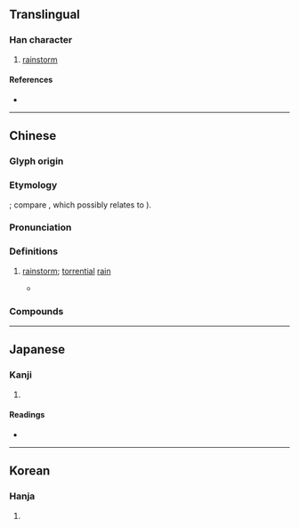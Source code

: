 {{character info}}
==Translingual==

===Han character===
{{Han char|rn=85|rad=水|as=08|sn=11|four=35196|canj=EDW|ids=⿰氵東}}

# [[rainstorm]]

====References====
* {{Han ref|kx=0628.180|dkj=17600|dj=1030.090|hdz=31643.020|uh=6DB7|ud=28087|bh=D5E8|bd=54760}}

----

==Chinese==
{{zh-forms|s=𰛒}}

===Glyph origin===
{{Han etym}}
{{Han compound|水|東|c1=s|c2=p|t1=water|t2=east|ls=psc}}

===Etymology===
{{der|zh|hmx}}; compare {{cog|hmx-mie-pro|*mbluŋC||rain}}, which possibly relates to {{cog|hmn-pro|*m-noŋC||rain}} {{zh-ref|Schuessler, 2007}}).

===Pronunciation===
{{zh-pron
|m=dōng,dòng
|m-s=dong1
|c=dung1,dung3
|mc=y
|oc=y
|ma=
|cat=n
}}

===Definitions===
{{zh-hanzi}}

# {{lb|zh|literary}} [[rainstorm]]; [[torrential]] [[rain]]
#* {{zh-x|廣-開 兮 天門，<br>紛 吾 乘 兮 玄-雲。<br>令 飄-風 兮 先驅，<br>使 涷{dōng}-雨 兮 灑 塵。|Wide open is the Gate of Heaven;<br>Chaotically I ride the dark clouds.<br>I command the whirl-winds to advance;<br>I order  the '''torrential''' rain to sprinkle the dust.|ref=Chuci}}

===Compounds===
{{zh-der|偏涷雨|款涷|涷瀧|涷雨|涷餒|顆涷}}

----

==Japanese==

===Kanji===
{{ja-kanji|grade=|rs=水08}}

# {{rfdef|ja|sort=水08}}

====Readings====
* {{ja-readings|on=[[とう]] (tō), [[つ]] (tsu)|kun=[[にわかあめ]] (niwakaame)}}

----

==Korean==

===Hanja===
{{ko-hanja|hangeul=동|eumhun=|rv=dong|mr=tong|y=tong}}

# {{rfdef|ko|sort=水08}}
